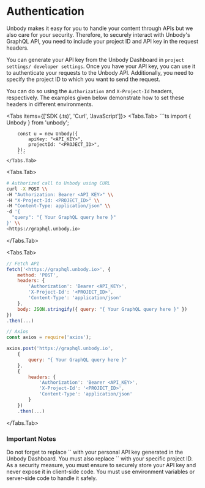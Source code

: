 
# Authentication

Unbody makes it easy for you to handle your content through APIs but we also care for your security. Therefore, to securely interact with Unbody's GraphQL API, you need to include your project ID and API key in the request headers.

You can generate your API key from the Unbody Dashboard in `project settings/ developer settings`. Once you have your API key, you can use it to authenticate your requests to the Unbody API. Additionally, you need to specify the project ID to which you want to send the request.

You can do so using the `Authorization` and `X-Project-Id` headers, respectively. The examples given below demonstrate how to set these headers in different environments.

<Tabs items={['SDK (.ts)', 'Curl', 'JavaScript']}>
    <Tabs.Tab>
        ```ts
        import { Unbody } from 'unbody';

        const u = new Unbody({
            apiKey: "<API_KEY>",
            projectId: "<PROJECT_ID>",
        });
        ```
    </Tabs.Tab>
  <Tabs.Tab>
```bash copy
# Authorized call to Unbody using CURL
curl -X POST \\
-H "Authorization: Bearer <API_KEY>" \\
-H "X-Project-Id: <PROJECT_ID>" \\
-H "Content-Type: application/json" \\
-d '{
  "query": "{ Your GraphQL query here }"
}' \\
<https://graphql.unbody.io>
```
  </Tabs.Tab>

<Tabs.Tab>
```jsx copy
// Fetch API
fetch('<https://graphql.unbody.io>', {
    method: 'POST',
    headers: {
        'Authorization': 'Bearer <API_KEY>',
        'X-Project-Id': '<PROJECT_ID>',
        'Content-Type': 'application/json'
    },
    body: JSON.stringify({ query: "{ Your GraphQL query here }" })
})
.then(...)

// Axios
const axios = require('axios');

axios.post('https://graphql.unbody.io',
    {
        query: "{ Your GraphQL query here }"
    },
    {
        headers: {
            'Authorization': 'Bearer <API_KEY>',
            'X-Project-Id': '<PROJECT_ID>',
            'Content-Type': 'application/json'
        }
    })
    .then(...)

```
</Tabs.Tab>
</Tabs>



### Important Notes

<Callout type="info" emoji="ℹ️">
  Do not forget to replace `<API_KEY>` with your personal API key generated in the Unbody Dashboard.
</Callout>
<Callout type="info" emoji="ℹ️">
  You must also replace `<PROJECT_ID>` with your specific project ID.
</Callout>
<Callout type="info" emoji="ℹ️">
  As a security measure, you must ensure to securely store your API key and never expose it in client-side code. You must use environment variables or server-side code to handle it safely.
</Callout>
